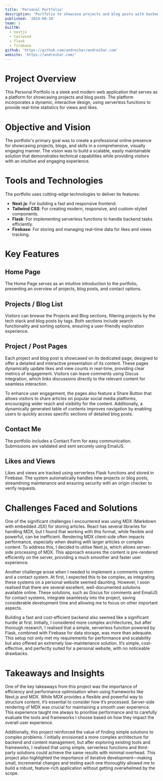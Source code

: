 ```yaml
---
title: 'Personal Portfolio'
description: 'Portfolio to showcase projects and blog posts with backend stats tracking for views and likes'
published: '2024-09-10'
team: 1
builtW:
  - nextjs
  - tailwind
  - flask
  - firebase
github: 'https://github.com/andreihar/andreihar.com'
website: 'https://andreihar.com/'
---
```


# Project Overview

This Personal Portfolio is a sleek and modern web application that serves as a platform for showcasing projects and blog posts. The platform incorporates a dynamic, interactive design, using serverless functions to provide real-time statistics for views and likes.

# Objective and Vision

The portfolio's primary goal was to create a professional online presence for showcasing projects, blogs, and skills in a comprehensive, visually engaging manner. The vision was to build a scalable, easily maintainable solution that demonstrates technical capabilities while providing visitors with an intuitive and engaging experience.

# Tools and Technologies

The portfolio uses cutting-edge technologies to deliver its features:

- **Next.js**: For building a fast and responsive frontend.
- **Tailwind CSS**: For creating modern, responsive, and custom-styled components.
- **Flask**: For implementing serverless functions to handle backend tasks efficiently.
- **Firebase**: For storing and managing real-time data for likes and views tracking.

# Key Features

## Home Page

The Home Page serves as an intuitive introduction to the portfolio, presenting an overview of projects, blog posts, and contact options.

## Projects / Blog List

Visitors can browse the Projects and Blog sections, filtering projects by the tech stack and blog posts by tags. Both sections include search functionality and sorting options, ensuring a user-friendly exploration experience.

## Project / Post Pages

Each project and blog post is showcased on its dedicated page, designed to offer a detailed and interactive presentation of its content. These pages dynamically update likes and view counts in real-time, providing clear metrics of engagement. Visitors can leave comments using Giscus integration, which links discussions directly to the relevant content for seamless interaction.

To enhance user engagement, the pages also feature a Share Button that allows visitors to share articles on popular social media platforms, encouraging wider reach and visibility for the content. Additionally, a dynamically generated table of contents improves navigation by enabling users to quickly access specific sections of detailed blog posts.

## Contact Me

The portfolio includes a Contact Form for easy communication. Submissions are validated and sent securely using EmailJS.

## Likes and Views

Likes and views are tracked using serverless Flask functions and stored in Firebase. The system automatically handles new projects or blog posts, streamlining maintenance and ensuring security with an origin checker to verify requests.

# Challenges Faced and Solutions

One of the significant challenges I encountered was using MDX (Markdown with embedded JSX) for storing articles. React has several libraries for handling MDX, but I found that working with this format, while flexible and powerful, can be inefficient. Rendering MDX client-side often impacts performance, especially when dealing with larger articles or complex content. To address this, I decided to utilise Next.js, which allows server-side processing of MDX. This approach ensures the content is pre-rendered efficiently on the server, providing a much smoother and faster user experience.

Another challenge arose when I needed to implement a comments system and a contact system. At first, I expected this to be complex, as integrating these systems on a personal website seemed daunting. However, I soon realised that there are several excellent, well-documented solutions available online. These solutions, such as Giscus for comments and EmailJS for contact systems, integrate seamlessly into the project, saving considerable development time and allowing me to focus on other important aspects.

Building a fast and cost-efficient backend also seemed like a significant hurdle at first. Initially, I considered more complex architectures, but after thorough research, I realised that a simple, serverless function powered by Flask, combined with Firebase for data storage, was more than adequate. This setup not only met my requirements for performance and scalability but also offered an extremely low-maintenance solution. It’s simple, cost-effective, and perfectly suited for a personal website, with no noticeable drawbacks.

# Takeaways and Insights

One of the key takeaways from this project was the importance of efficiency and performance optimisation when using frameworks like Next.js and MDX. While MDX provides a flexible and powerful way to structure content, it’s essential to consider how it’s processed. Server-side rendering of MDX was crucial for maintaining a smooth user experience. This experience taught me always to prioritise performance and to carefully evaluate the tools and frameworks I choose based on how they impact the overall user experience.

Additionally, this project reinforced the value of finding simple solutions to complex problems. I initially envisioned a more complex architecture for backend and content management, but after exploring existing tools and frameworks, I realised that using simple, serverless functions and third-party solutions could achieve the same results with minimal overhead. This project also highlighted the importance of iterative development—making small, incremental changes and testing each one thoroughly allowed me to build a robust, feature-rich application without getting overwhelmed by the scope.